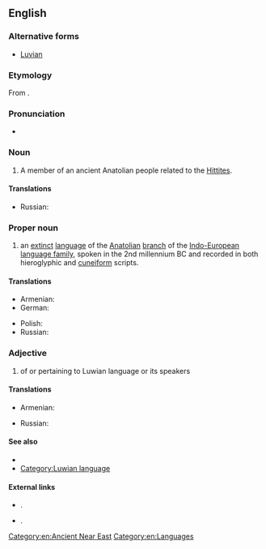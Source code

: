 ==English==
{{wikipedia}}
===Alternative forms===
* [[Luvian]]

===Etymology===
From {{suffix|Luwia|an|lang=en}}.

===Pronunciation=== 
* {{IPA|/ˈluːviən/|/ˈluːiən/|/ˈluːwiən/|lang=en}} 

===Noun===
{{en-noun}}

# A member of an ancient Anatolian people related to the [[Hittite]]s.

====Translations====
{{trans-top|member of an ancient Anatolian people}}
* Russian: {{t|ru|лувиец|sc=Cyrl}}
{{trans-mid}}
{{trans-bottom}}

===Proper noun===
{{en-proper noun}}

# an [[extinct]] [[language]] of the [[Anatolian]] [[branch]] of the [[Indo-European]] [[language family]], spoken in the 2nd millennium BC and recorded in both hieroglyphic and [[cuneiform]] scripts.

====Translations====
{{trans-top|language}}
* Armenian: {{t|hy|լուվերեն|tr=luveren|sc=Armn}}
* German: {{t+|de|Luwisch|n}}
{{trans-mid}}
* Polish: {{t|pl|luwijski|m}}
* Russian: {{t|ru|лувийский|tr=luvijskij|m}}
{{trans-bottom}}

===Adjective===
{{en-adj|-}}

# of or pertaining to Luwian language or its speakers

====Translations====
{{trans-top|of or pertaining to Luwian language or its speakers}}
* Armenian: {{t|hy|լուվական|tr=luvakan|sc=Armn}}
{{trans-mid}}
* Russian: {{t|ru|лувийский|sc=Cyrl}}
{{trans-bottom}}

====See also====
* {{langlist}}
* [[:Category:Luwian language|Category:Luwian language]]

====External links====
* {{ISO 639|3code=xlu}}.
* {{ISO 639|3code=hlu}}.

[[Category:en:Ancient Near East]]
[[Category:en:Languages]]
